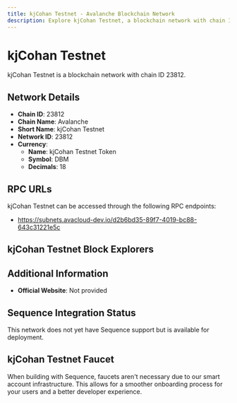 ```yaml
--- 
title: kjCohan Testnet - Avalanche Blockchain Network
description: Explore kjCohan Testnet, a blockchain network with chain ID 23812. Learn about its native currency, kjCohan Testnet Token, and how to interact with the network.
---
```


# kjCohan Testnet

kjCohan Testnet is a blockchain network with chain ID 23812.

## Network Details

- **Chain ID**: 23812
- **Chain Name**: Avalanche
- **Short Name**: kjCohan Testnet
- **Network ID**: 23812
- **Currency**: 
  - **Name**: kjCohan Testnet Token
  - **Symbol**: DBM
  - **Decimals**: 18

## RPC URLs

kjCohan Testnet can be accessed through the following RPC endpoints:

- https://subnets.avacloud-dev.io/d2b6bd35-89f7-4019-bc88-643c31221e5c

## kjCohan Testnet Block Explorers



## Additional Information

- **Official Website**: Not provided

## Sequence Integration Status

This network does not yet have Sequence support but is available for deployment.

## kjCohan Testnet Faucet

When building with Sequence, faucets aren't necessary due to our smart account infrastructure. This allows for a smoother onboarding process for your users and a better developer experience.
